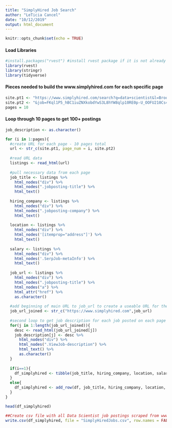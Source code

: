 ```yaml
---
title: "SimplyHired Job Search"
author: "LeTicia Cancel"
date: "10/12/2019"
output: html_document
---
```


```r
knitr::opts_chunk$set(echo = TRUE)
```

#### Load Libraries
```r
#install.packages("rvest") #install rvest package if it is not already installed
library(rvest)
library(stringr)
library(tidyverse)

```

#### Pieces needed to build the www.simplyhired.com for each specific page
```r
site.pt1 <- "https://www.simplyhired.com/search?q=data+scientist&l=Brooklyn%2C+NY&pn="
site.pt2 <- "&job=FKql1P5_hBC1iuZNXkobdYwS3L8hYW8qlp10RE0p-U_OOFU210Cs4g"
pages = 10
```


#### Loop through 10 pages to get 100+ postings 
```r
job_description <- as.character()

for (i in 1:pages){
  #create URL for each page - 10 pages total
  url <- str_c(site.pt1, page_num = i, site.pt2)
  
  #read URL data
  listings <- read_html(url)
  
  #pull necessary data from each page  
  job_title <- listings %>%
    html_nodes("div") %>%
    html_nodes(".jobposting-title") %>%
    html_text()
  
  hiring_company <- listings %>%
    html_nodes("div") %>%
    html_nodes(".jobposting-company") %>%
    html_text()
  
  location <- listings %>%
    html_nodes("div") %>%
    html_nodes('[itemprop="address"]') %>%
    html_text()
  
  salary <- listings %>%
    html_nodes("div") %>%
    html_nodes('.SerpJob-metaInfo') %>%
    html_text()
  
  job_url <- listings %>%
    html_nodes("div") %>%
    html_nodes(".jobposting-title") %>%
    html_nodes("a") %>%
    html_attr("href") %>%
    as.character()
  
  #add beginning of main URL to job_url to create a useable URL for the FOR loop
  job_url_joined <- str_c("https://www.simplyhired.com",job_url)
  
  #second loop to get job description for each job posted on each page
  for(j in 1:length(job_url_joined)){
    desc <- read_html(job_url_joined[j])
    job_description[j] <- desc %>%
      html_nodes("div") %>%
      html_nodes(".ViewJob-description") %>%
      html_text() %>%
      as.character()
  }
  
  if(i==1){
    df_simplyhired <- tibble(job_title, hiring_company, location, salary, job_url_joined, job_description)
  }
  else{
    df_simplyhired <- add_row(df, job_title, hiring_company, location, salary, job_url_joined, job_description)
  }
}

head(df_simplyhired)

##Create csv file with all Data Scientist job postings scraped from www.simplyhired.com
write.csv(df_simplyhired, file = "SimplyHiredJobs.csv", row.names = FALSE)
```

